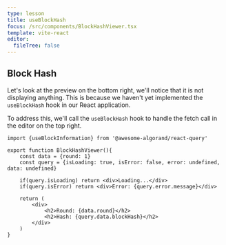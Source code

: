 ```yaml
---
type: lesson
title: useBlockHash
focus: /src/components/BlockHashViewer.tsx
template: vite-react
editor:
  fileTree: false
---
```


## Block Hash

Let's look at the preview on the bottom right, we'll notice that it is not displaying anything.
This is because we haven't yet implemented the `useBlockHash` hook in our React application.

To address this, we'll call the `useBlockHash` hook to handle the fetch call in the editor on the top right.


```tsx add={5}
import {useBlockInformation} from '@awesome-algorand/react-query'

export function BlockHashViewer(){
    const data = {round: 1}
    const query = {isLoading: true, isError: false, error: undefined, data: undefined}

    if(query.isLoading) return <div>Loading...</div>
    if(query.isError) return <div>Error: {query.error.message}</div>

    return (
        <div>
            <h2>Round: {data.round}</h2>
            <h2>Hash: {query.data.blockHash}</h2>
        </div>
    )
}
```

